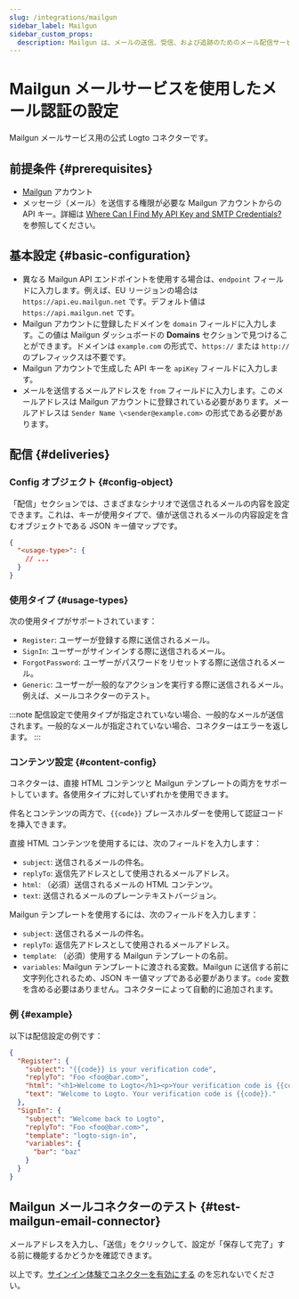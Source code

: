 ```yaml
---
slug: /integrations/mailgun
sidebar_label: Mailgun
sidebar_custom_props:
  description: Mailgun は、メールの送信、受信、および追跡のためのメール配信サービスです。
---
```



# Mailgun メールサービスを使用したメール認証の設定

Mailgun メールサービス用の公式 Logto コネクターです。

<GuideTip />

## 前提条件 \{#prerequisites}

- [Mailgun](https://www.mailgun.com/) アカウント
- メッセージ（メール）を送信する権限が必要な Mailgun アカウントからの API キー。詳細は [Where Can I Find My API Key and SMTP Credentials?](https://help.mailgun.com/hc/en-us/articles/203380100-Where-Can-I-Find-My-API-Key-and-SMTP-Credentials-) を参照してください。

## 基本設定 \{#basic-configuration}

- 異なる Mailgun API エンドポイントを使用する場合は、`endpoint` フィールドに入力します。例えば、EU リージョンの場合は `https://api.eu.mailgun.net` です。デフォルト値は `https://api.mailgun.net` です。
- Mailgun アカウントに登録したドメインを `domain` フィールドに入力します。この値は Mailgun ダッシュボードの **Domains** セクションで見つけることができます。ドメインは `example.com` の形式で、`https://` または `http://` のプレフィックスは不要です。
- Mailgun アカウントで生成した API キーを `apiKey` フィールドに入力します。
- メールを送信するメールアドレスを `from` フィールドに入力します。このメールアドレスは Mailgun アカウントに登録されている必要があります。メールアドレスは `Sender Name \<sender@example.com>` の形式である必要があります。

## 配信 \{#deliveries}

### Config オブジェクト \{#config-object}

「配信」セクションでは、さまざまなシナリオで送信されるメールの内容を設定できます。これは、キーが使用タイプで、値が送信されるメールの内容設定を含むオブジェクトである JSON キー値マップです。

```json
{
  "<usage-type>": {
    // ...
  }
}
```

### 使用タイプ \{#usage-types}

次の使用タイプがサポートされています：

- `Register`: ユーザーが登録する際に送信されるメール。
- `SignIn`: ユーザーがサインインする際に送信されるメール。
- `ForgotPassword`: ユーザーがパスワードをリセットする際に送信されるメール。
- `Generic`: ユーザーが一般的なアクションを実行する際に送信されるメール。例えば、メールコネクターのテスト。

:::note
配信設定で使用タイプが指定されていない場合、一般的なメールが送信されます。一般的なメールが指定されていない場合、コネクターはエラーを返します。
:::

### コンテンツ設定 \{#content-config}

コネクターは、直接 HTML コンテンツと Mailgun テンプレートの両方をサポートしています。各使用タイプに対していずれかを使用できます。

件名とコンテンツの両方で、`{{code}}` プレースホルダーを使用して認証コードを挿入できます。

直接 HTML コンテンツを使用するには、次のフィールドを入力します：

- `subject`: 送信されるメールの件名。
- `replyTo`: 返信先アドレスとして使用されるメールアドレス。
- `html`: （必須）送信されるメールの HTML コンテンツ。
- `text`: 送信されるメールのプレーンテキストバージョン。

Mailgun テンプレートを使用するには、次のフィールドを入力します：

- `subject`: 送信されるメールの件名。
- `replyTo`: 返信先アドレスとして使用されるメールアドレス。
- `template`: （必須）使用する Mailgun テンプレートの名前。
- `variables`: Mailgun テンプレートに渡される変数。Mailgun に送信する前に文字列化されるため、JSON キー値マップである必要があります。`code` 変数を含める必要はありません。コネクターによって自動的に追加されます。

### 例 \{#example}

以下は配信設定の例です：

```json
{
  "Register": {
    "subject": "{{code}} is your verification code",
    "replyTo": "Foo <foo@bar.com>",
    "html": "<h1>Welcome to Logto</h1><p>Your verification code is {{code}}.</p>",
    "text": "Welcome to Logto. Your verification code is {{code}}."
  },
  "SignIn": {
    "subject": "Welcome back to Logto",
    "replyTo": "Foo <foo@bar.com>",
    "template": "logto-sign-in",
    "variables": {
      "bar": "baz"
    }
  }
}
```

## Mailgun メールコネクターのテスト \{#test-mailgun-email-connector}

メールアドレスを入力し、「送信」をクリックして、設定が「保存して完了」する前に機能するかどうかを確認できます。

以上です。[サインイン体験でコネクターを有効にする](/connectors/email-connectors/#enable-email-sign-up-or-sign-in) のを忘れないでください。
